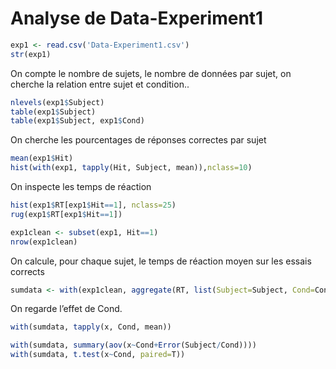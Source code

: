 Analyse de Data-Experiment1
===========================


```r
exp1 <- read.csv('Data-Experiment1.csv')
str(exp1)
```

On compte le nombre de sujets, le nombre de données par sujet, on cherche la relation entre sujet et condition..

```r
nlevels(exp1$Subject)
table(exp1$Subject)
table(exp1$Subject, exp1$Cond)
```


On cherche les pourcentages de réponses correctes par sujet

```r
mean(exp1$Hit)
hist(with(exp1, tapply(Hit, Subject, mean)),nclass=10)
```


On inspecte les temps de réaction

```r
hist(exp1$RT[exp1$Hit==1], nclass=25)
rug(exp1$RT[exp1$Hit==1])
```

```r
exp1clean <- subset(exp1, Hit==1)
nrow(exp1clean)
```


On calcule, pour chaque sujet, le temps de réaction moyen sur les essais corrects


```r
sumdata <- with(exp1clean, aggregate(RT, list(Subject=Subject, Cond=Cond), mean))
```


On regarde l'effet de Cond. 

```r
with(sumdata, tapply(x, Cond, mean))

with(sumdata, summary(aov(x~Cond+Error(Subject/Cond))))
with(sumdata, t.test(x~Cond, paired=T))

```





